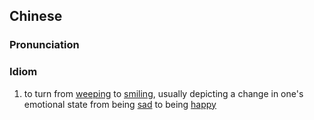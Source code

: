 {{also|破涕爲笑|破涕为笑}}
==Chinese==
{{zh-forms|s=破涕为笑|t2=破涕爲笑}}

===Pronunciation===
{{zh-pron
|m=pòtìwéixiào
|cat=id
}}

===Idiom===
{{zh-idiom}}
# to turn from [[weep]]ing to [[smile|smiling]], usually depicting a change in one's emotional state from being [[sad]] to being [[happy]]